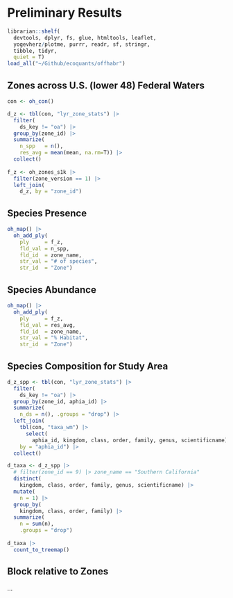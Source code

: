 # Preliminary Results

```r
librarian::shelf(
  devtools, dplyr, fs, glue, htmltools, leaflet, 
  yogevherz/plotme, purrr, readr, sf, stringr, 
  tibble, tidyr, 
  quiet = T)
load_all("~/Github/ecoquants/offhabr")
```

## Zones across U.S. (lower 48) Federal Waters

```r
con <- oh_con()

d_z <- tbl(con, "lyr_zone_stats") |> 
  filter(
    ds_key != "oa") |> 
  group_by(zone_id) |> 
  summarize(
    n_spp   = n(),
    res_avg = mean(mean, na.rm=T)) |> 
  collect()
  
f_z <- oh_zones_s1k |> 
  filter(zone_version == 1) |> 
  left_join(
    d_z, by = "zone_id")
```

::: {.panel-tabset}

## Species Presence

```r
oh_map() |> 
  oh_add_ply(
    ply     = f_z,
    fld_val = n_spp,
    fld_id  = zone_name,
    str_val = "# of species",
    str_id  = "Zone")
```

## Species Abundance

```r
oh_map() |> 
  oh_add_ply(
    ply     = f_z,
    fld_val = res_avg,
    fld_id  = zone_name,
    str_val = "% Habitat",
    str_id  = "Zone")
```

<!-- 
## Extinction Risk
Average extinction risk.
-->

:::

## Species Composition for Study Area

```r
d_z_spp <- tbl(con, "lyr_zone_stats") |> 
  filter(
    ds_key != "oa") |> 
  group_by(zone_id, aphia_id) |> 
  summarize(
    n_ds = n(), .groups = "drop") |> 
  left_join(
    tbl(con, "taxa_wm") |> 
      select(
        aphia_id, kingdom, class, order, family, genus, scientificname), 
    by = "aphia_id") |> 
  collect()

d_taxa <- d_z_spp |> 
  # filter(zone_id == 9) |> zone_name == "Southern California"
  distinct(
    kingdom, class, order, family, genus, scientificname) |> 
  mutate(
    n = 1) |> 
  group_by(
    kingdom, class, order, family) |> 
  summarize(
    n = sum(n),
    .groups = "drop")
  
d_taxa |>
  count_to_treemap()
```

## Block relative to Zones

...

